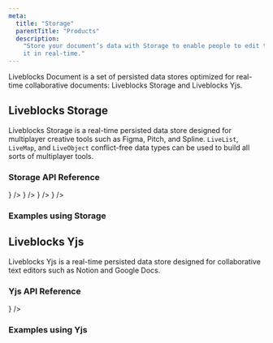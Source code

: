 ```yaml
---
meta:
  title: "Storage"
  parentTitle: "Products"
  description:
    "Store your document’s data with Storage to enable people to edit together
    it in real‑time."
---
```


Liveblocks Document is a set of persisted data stores optimized for real-time
collaborative documents: Liveblocks Storage and Liveblocks Yjs.

## Liveblocks Storage

Liveblocks Storage is a real-time persisted data store designed for multiplayer
creative tools such as Figma, Pitch, and Spline. `LiveList`, `LiveMap`, and
`LiveObject` conflict-free data types can be used to build all sorts of
multiplayer tools.

### Storage API Reference

<ListGrid columns={3}>
  <DocsCard
    type="technology"
    title="JavaScript"
    href="/docs/api-reference/liveblocks-client#Storage"
    description="@liveblocks/client"
    visual={<DocsJavascriptIcon />}
  />
  <DocsCard
    type="technology"
    title="React"
    href="/docs/api-reference/liveblocks-react#Storage"
    description="@liveblocks/react"
    visual={<DocsReactIcon />}
  />
  <DocsCard
    type="technology"
    title="Redux"
    href="/docs/api-reference/liveblocks-redux#enhancer-option-storage-mapping"
    description="@liveblocks/redux"
    visual={<DocsReduxIcon />}
  />
  <DocsCard
    type="technology"
    title="Zustand"
    href="/docs/api-reference/liveblocks-zustand#middleware-option-storage-mapping"
    description="@liveblocks/zustand"
    visual={
      <img
        alt=""
        src="/assets/zustand.png"
        width={24}
        height={24}
        loading="lazy"
      />
    }
  />
</ListGrid>

### Examples using Storage

<ListGrid columns={2}>
  <ExampleCard
    example={{
      title: "Collaborative Todo List",
      slug: "collaborative-todo-list",
      image: "/images/examples/thumbnails/live-cursors-chat.jpg",
    }}
    technologies={["nextjs", "redux", "zustand", "javascript", "react-native"]}
    openInNewWindow
  />
  <ExampleCard
    example={{
      title: "Collaborative Block Text Editor",
      slug: "block-text-editor-advanced",
      image: "/images/examples/thumbnails/block-text-editor-advanced.jpg",
      advanced: true,
    }}
    technologies={["nextjs"]}
    openInNewWindow
  />
  <ExampleCard
    example={{
      title: "Collaborative Spreadsheet",
      slug: "collaborative-spreadsheet-advanced",
      image:
        "/images/examples/thumbnails/collaborative-spreadsheet-advanced.jpg",
      advanced: true,
    }}
    technologies={["nextjs"]}
    openInNewWindow
  />
  <ExampleCard
    example={{
      title: "Collaborative Whiteboard",
      slug: "collaborative-whiteboard-advanced",
      image:
        "/images/examples/thumbnails/collaborative-whiteboard-advanced.jpg",
      advanced: true,
    }}
    technologies={["nextjs"]}
    openInNewWindow
  />
</ListGrid>

## Liveblocks Yjs

Liveblocks Yjs is a real-time persisted data store designed for collaborative
text editors such as Notion and Google Docs.

### Yjs API Reference

<ListGrid columns={3}>
  <DocsCard
    type="technology"
    title="JavaScript"
    href="/docs/api-reference/liveblocks-yjs"
    description="@liveblocks/yjs"
    visual={<DocsYjsIcon />}
  />
</ListGrid>

### Examples using Yjs

<ListGrid columns={2}>
  <ExampleCard
    example={{
      title: "Collaborative Text Editor",
      slug: "collaborative-text-editor",
      image: "/images/examples/thumbnails/text-editor.jpg",
    }}
    technologies={["nextjs"]}
    openInNewWindow
  />
  <ExampleCard
    example={{
      title: "Collaborative Text Editor",
      slug: "collaborative-text-editor-advanced",
      image: "/images/examples/thumbnails/text-editor-advanced.jpg",
      advanced: true,
    }}
    technologies={["nextjs"]}
    openInNewWindow
  />
  <ExampleCard
    example={{
      title: "Collaborative Code Editor",
      slug: "collaborative-code-editor",
      image: "/images/examples/thumbnails/code-editor.jpg",
      advanced: true,
    }}
    technologies={["nextjs"]}
    openInNewWindow
  />
</ListGrid>
